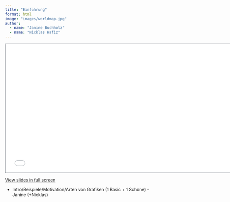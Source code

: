 ```yaml
---
title: "Einführung"
format: html
image: "images/worldmap.jpg"
author: 
  - name: "Janine Buchholz" 
  - name: "Nicklas Hafiz"
---
```


```{=html}
<iframe class="slide-deck" src="slides.html" height="420" width="747" style="border: 1px solid #2e3846;"></iframe>
```

[View slides in full screen](slides.html)

- Intro/Beispiele/Motivation/Arten von Grafiken (1 Basic + 1 Schöne) - Janine (+Nicklas)
